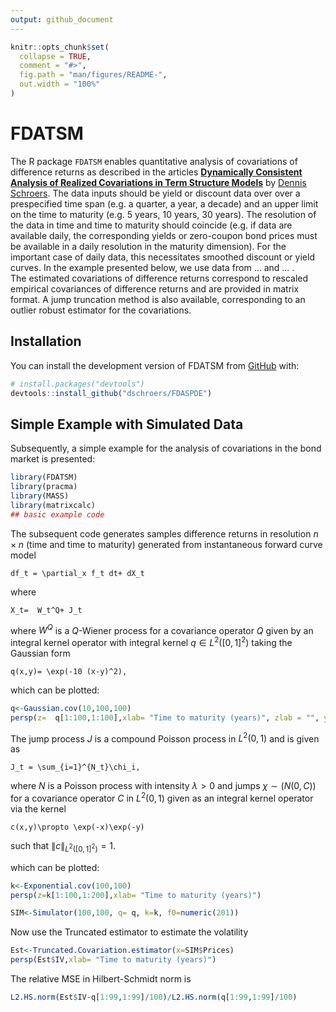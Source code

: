 ```yaml
---
output: github_document
---
```


<!-- README.md is generated from README.Rmd. Please edit that file -->

```r
knitr::opts_chunk$set(
  collapse = TRUE,
  comment = "#>",
  fig.path = "man/figures/README-",
  out.width = "100%"
)
```

# FDATSM

<!-- badges: start -->
The R package `FDATSM` enables quantitative analysis of covariations of difference returns as described in the articles [**Dynamically Consistent Analysis of Realized Covariations in Term Structure Models**](https://arxiv.org/abs/2406.19412) by [Dennis Schroers](https://github.com/dschroers). The data inputs should be yield or discount data over over a prespecified time span (e.g. a quarter, a year, a decade) and an upper limit on the time to maturity (e.g. 5 years, 10 years, 30 years). The resolution of the data in time and time to maturity should coincide (e.g. if data are available daily, the corresponding yields or zero-coupon bond prices must be available in a daily resolution in the maturity dimension). For the important case of daily data, this necessitates smoothed discount or yield curves. In the example presented below, we use data from ... and ... .  
The estimated covariations of difference returns correspond to rescaled empirical covariances of difference returns and are provided in matrix format. A jump truncation method is also available, corresponding to an outlier robust estimator for the covariations.

<!-- badges: end -->

## Installation

You can install the development version of FDATSM from [GitHub](https://github.com/) with:

``` r
# install.packages("devtools")
devtools::install_github("dschroers/FDASPDE")
```

## Simple Example with Simulated Data
Subsequently, a simple example for the analysis of covariations in the bond market is presented:

```r
library(FDATSM)
library(pracma)
library(MASS)
library(matrixcalc)
## basic example code
```

The subsequent code generates samples difference returns in resolution $n\times n$ (time and time to maturity)  generated from instantaneous forward curve model 

```math 
df_t = \partial_x f_t dt+ dX_t
```

where 

```math 
X_t=  W_t^Q+ J_t
```

where $W^Q$ is a $Q$-Wiener process for a covariance operator $Q$ given by an integral kernel operator with integral kernel $q\in L^2([0,1]^2)$ taking the Gaussian form

```math
q(x,y)= \exp(-10 (x-y)^2),
```

which can be plotted:

```r
q<-Gaussian.cov(10,100,100)
persp(z=  q[1:100,1:100],xlab= "Time to maturity (years)", zlab = "", ylab = "")
```

The jump process $J$ is a compound Poisson process in $L^2(0,1)$ and is given as 

```math
J_t = \sum_{i=1}^{N_t}\chi_i,
```
where $N$ is a Poisson process with intensity $\lambda>0$ and jumps $\chi\sim(N(0,C))$ for a covariance operator $C$ in $L^2(0,1)$ given as an integral kernel operator via the kernel 

```math
c(x,y)\propto \exp(-x)\exp(-y)
```

such that $\|c\|_{L^2([0,1]^2)}=1$.

which can be plotted:

```r
k<-Exponential.cov(100,100)
persp(z=k[1:100,1:200],xlab= "Time to maturity (years)")
```



```r
SIM<-Simulator(100,100, q= q, k=k, f0=numeric(201))
```

Now use the Truncated estimator to estimate the volatility

```r
Est<-Truncated.Covariation.estimator(x=SIM$Prices)
persp(Est$IV,xlab= "Time to maturity (years)")
```

The relative MSE in Hilbert-Schmidt norm is 

```r
L2.HS.norm(Est$IV-q[1:99,1:99]/100)/L2.HS.norm(q[1:99,1:99]/100)
```

